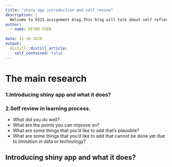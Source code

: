```yaml
---
title: "shiny app introduction and self review"
description: |
  Welcome to 5523 assignment blog.This blog will talk about self reflection in my learning process.
author:
  - name: DIYAO CHEN 
    
date: 11-10-2020
output:
  distill::distill_article:
    self_contained: false
---
```


# The main research
### 1.Introducing shiny app and what it does?
### 2.Self review in learning process.
- What did you do well?
- What are the points you can improve on?
- What are some things that you’d like to add that’s plausible?
- What are some things that you’d like to add that cannot be done yet due to limitation in data or technology?



## Introducing shiny app and what it does?
